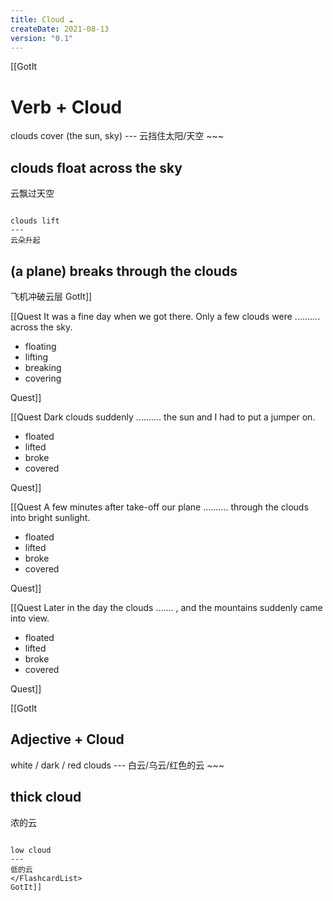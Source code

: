 ```yaml
---
title: Cloud ☁️
createDate: 2021-08-13
version: "0.1"
---
```


[[GotIt
# Verb + Cloud
<FlashcardList>
clouds cover (the sun, sky)
---
云挡住太阳/天空
~~~

clouds float across the sky
---
云飘过天空
~~~

clouds lift
---
云朵升起
~~~

(a plane) breaks through the clouds
---
飞机冲破云层
</FlashcardList>
GotIt]]

[[Quest
It was a fine day when we got there. Only a few clouds were .......... across the sky.
<MCQuest totalAttempts="1" correct="A">
* floating
* lifting
* breaking
* covering
</MCQuest>
Quest]]

[[Quest
Dark clouds suddenly .......... the sun and I had to put a jumper on.
<MCQuest totalAttempts="1" correct="D">
* floated
* lifted
* broke
* covered
</MCQuest>
Quest]]

[[Quest
A few minutes after take-off our plane .......... through the clouds into bright sunlight. 
<MCQuest totalAttempts="1" correct="C">
* floated
* lifted
* broke
* covered
</MCQuest>
Quest]]

[[Quest
Later in the day the clouds ....... , and the mountains suddenly came into view.
<MCQuest totalAttempts="1" correct="B">
* floated
* lifted
* broke
* covered
</MCQuest>
Quest]]

[[GotIt
## Adjective + Cloud 
<FlashcardList>
white / dark / red clouds 
---
白云/乌云/红色的云
~~~

thick cloud
---
浓的云
~~~

low cloud
---
低的云
</FlashcardList>
GotIt]]

